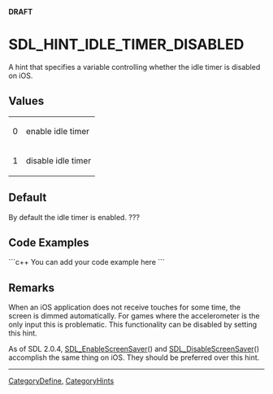 <!-- pragma section-numbers off -->
<!-- pragma camelcase off -->
'''DRAFT'''

= SDL_HINT_IDLE_TIMER_DISABLED =
A hint that specifies a variable controlling whether the idle timer is disabled on iOS.


== Values ==
{|
|0
|enable idle timer
|-
|1
|disable idle timer
|}

== Default ==
By default the idle timer is enabled. ???

== Code Examples ==
```c++
You can add your code example here
```

== Remarks ==
When an iOS application does not receive touches for some time, the screen is dimmed automatically. For games where the accelerometer is the only input this is problematic. This functionality can be disabled by setting this hint.

As of SDL 2.0.4, [[SDL_EnableScreenSaver]]() and [[SDL_DisableScreenSaver]]() accomplish the same thing on iOS. They should be preferred over this hint.

----
[[CategoryDefine]], [[CategoryHints]]
